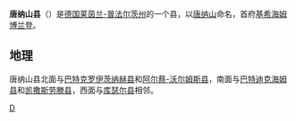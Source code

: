 {{noteTA|G1=德国地名|G2=Landkreis|G3=单位}}
{{德国县级行政单位
| 县徽图 = Image:DEU Donnersbergkreis COA.svg
| 在德国内的位置图 = Image:Lage des Donnersbergkreises in Deutschland.png
| 所属联邦州 = 莱茵兰-普法尔茨州
| 所属行政区 = 
| 首府 = 基希海姆博兰登
| 面积 = 645.46
| 人口 = 75,325
| 统计时间 = 2019年12月31日
| 人口密度 = 120
| 汽车牌号 = KIB
| 下设城镇 = 4个市、77个镇
| 政府地址 = Uhlandstraße 2<br />67292 Kirchheimbolanden
| 政府网站 = www.donnersberg.de
| 在州内的位置图 = Image:Rhineland p kib.png
|}}

'''唐纳山县'''（{{lang-de|Donnersbergkreis}}）是[[德国|德国]][[莱茵兰-普法尔茨州|莱茵兰-普法尔茨州]]的一个县，以[[唐纳山|唐纳山]]命名，首府[[基希海姆博兰登|基希海姆博兰登]]。

== 地理 ==
唐纳山县北面与[[巴特克罗伊茨纳赫县|巴特克罗伊茨纳赫县]]和[[阿尔蔡-沃尔姆斯县|阿尔蔡-沃尔姆斯县]]，南面与[[巴特迪克海姆县|巴特迪克海姆县]]和[[凯撒斯劳滕县|凯撒斯劳滕县]]，西面与[[库瑟尔县|库瑟尔县]]相邻。

{{莱茵兰-普法尔茨州行政区划}}
{{Authority control}}

[[Category:莱茵兰-普法尔茨州的县|D]]